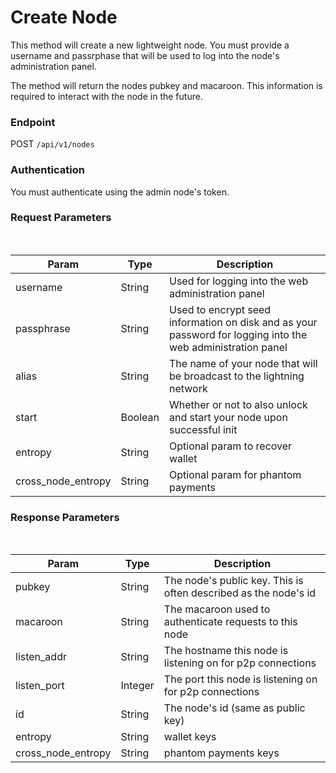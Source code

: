 # Create Node

This method will create a new lightweight node.  You must provide a username and passrphase that will be used to log into the node's administration panel.

The method will return the nodes pubkey and macaroon.  This information is required to interact with the node in the future.

### Endpoint

POST `/api/v1/nodes`

### Authentication

You must authenticate using the admin node's token.


### Request Parameters

<br/>

| Param | Type | Description |
| ----- | ---- | ----------- |
| username | String | Used for logging into the web administration panel |
| passphrase | String | Used to encrypt seed information on disk and as your password for logging into the web administration panel |
| alias | String | The name of your node that will be broadcast to the lightning network |
| start | Boolean | Whether or not to also unlock and start your node upon successful init |
| entropy | String | Optional param to recover wallet |
| cross_node_entropy | String | Optional param for phantom payments |

### Response Parameters

<br />

| Param | Type | Description |
| ----- | ---- | ----------- |
| pubkey | String | The node's public key.  This is often described as the node's id |
| macaroon | String | The macaroon used to authenticate requests to this node |
| listen_addr | String | The hostname this node is listening on for p2p connections  |
| listen_port | Integer | The port this node is listening on for p2p connections |
| id | String | The node's id (same as public key) |
| entropy | String | wallet keys |
| cross_node_entropy | String | phantom payments keys |

